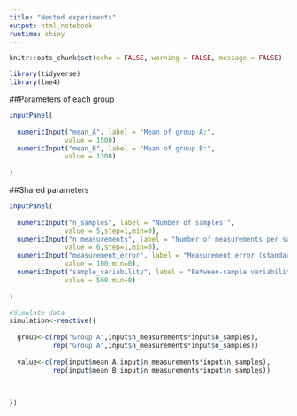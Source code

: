 ```yaml
---
title: "Nested experiments"
output: html_notebook
runtime: shiny
---
```


```r

knitr::opts_chunk$set(echo = FALSE, warning = FALSE, message = FALSE)

library(tidyverse)
library(lme4)

```

##Parameters of each group

```r
inputPanel(
  
  numericInput("mean_A", label = "Mean of group A:",
              value = 1500),
  numericInput("mean_B", label = "Mean of group B:",
              value = 1300)
  
)
```

##Shared parameters

```r
inputPanel(
  
  numericInput("n_samples", label = "Number of samples:",
              value = 5,step=1,min=0),
  numericInput("n_measurements", label = "Number of measurements per sample:",
              value = 6,step=1,min=0),
  numericInput("measurement_error", label = "Measurement error (standard deviation):",
              value = 100,min=0),
  numericInput("sample_variability", label = "Between-sample variability (standard deviation):",
              value = 500,min=0)
  
)
```

```r

#Simulate data
simulation<-reactive({
  
  group<-c(rep("Group A",input$n_measurements*input$n_samples),
           rep("Group A",input$n_measurements*input$n_samples))
    
  value<-c(rep(input$mean_A,input$n_measurements*input$n_samples),
           rep(input$mean_B,input$n_measurements*input$n_samples))
  
  
  
})

```